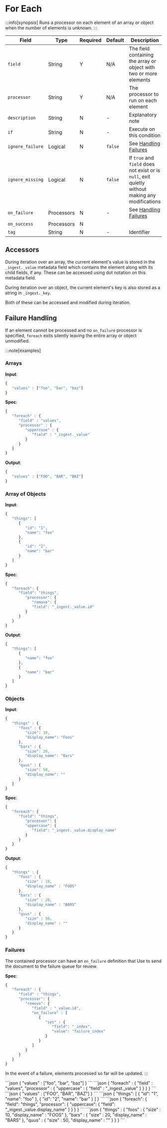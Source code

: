
# For Each

:::info[synopsis]
Runs a processor on each element of an array or object when the number of elements is unknown.
:::

|Field|Type|Required|Default|Description|
|---|---|---|---|---|
|`field`|String|Y|N/A|The field containing the array or object with two or more elements|
|`processor`|String|Y|N/A|The processor to run on each element|
|`description`|String|N|-|Explanatory note|
|`if`|String|N|-|Execute on this condition|
|`ignore_failure`|Logical|N|`false`|See [Handling Failures](../handling-failures.mdx)|
|`ignore_missing`|Logical|N|`false`|If `true` and `field` does not exist or is `null`, exit quietly without making any modifications|
|`on_failure`|Processors|N|-|See [Handling Failures](../handling-failures.mdx)|
|`on_success`|Processors|N|||
|`tag`|String|N|-|Identifier|

## Accessors

During iteration over an array, the current element's value is stored in the `_ingest._value` metadata field which contains the element along with its child fields, if any. These can be accessed using dot notation on this metadata field.

During iteration over an object, the current element's key is also stored as a string in `_ingest._key`.

Both of these can be accessed and modified during iteration.

## Failure Handling

If an element cannot be processed and no `on_failure` processor is specified, `foreach` exits silently leaving the entire array or object unmodified.

:::note[examples]

### Arrays

**Input**:

```js
{
   "values" : ["foo", "bar", "baz"]
}
```

**Spec**:

```js
{
   "foreach" : {
      "field" : "values",
      "processor" : {
         "uppercase" : {
            "field" : "_ingest._value"
         }
      }
   }
}
```

**Output**:

```js
{
   "values" : ["FOO", "BAR", "BAZ"]
}
```

### Array of Objects

**Input**:

```js
{
   "things": [
      {
         "id": "1",
         "name": "foo"
      },
      {
         "id": "2",
         "name": "bar"
      }
   ]
}
```

**Spec**:

```js
{
   "foreach": {
      "field": "things",
         "processor": {
            "remove": {
            "field": "_ingest._value.id"
         }
      }
   }
}
```

**Output**:

```js
{
   "things": [
      {
         "name": "foo"
      },
      {
         "name": "bar"
      }
   ]
}
```

### Objects

**Input**:

```js
{
   "things" : {
      "foos" : {
         "size": 10,
         "display_name": "Foos"
      },
      "bars" : {
         "size": 20,
         "display_name": "Bars"
      },
      "quus" : {
         "size": 50,
         "display_name": ""
      }
   }
}
```

**Spec**:

```js
{
   "foreach": {
      "field": "things",
         "processor": {
         "uppercase": {
            "field": "_ingest._value.display_name"
         }
      }
   }
}
```

**Output**:

```js
{
   "things" : {
      "foos" : {
         "size" : 10,
         "display_name" : "FOOS"
      },
      "bars" : {
         "size" : 20,
         "display_name" : "BARS"
      },
      "quus" : {
         "size" : 50,
         "display_name" : ""
      }
   }
}
```

### Failures

The contained processor can have an `on_failure` definition that Use to send the document to the failure queue for review.

**Spec**:

```js
{
   "foreach" : {
      "field" : "things",
      "processor": {
         "remove": {
            "field" : "_value.id",
            "on_failure" : [
               {
                  "set" : {
                     "field": "_index",
                     "value": "failure_index"
                  }
               }
            ]
         }
      }
   }
}
```

In the event of a failure, elements processed so far will be updated.
:::

<Table>
   <TableHeader columnNames={['Input', 'Spec', 'Output']} />
   <TableBody>
      <TableRow>
         <TableCell>
            ```json
            {
               "values" : ["foo", "bar", "baz"]
            }
            ```
         </TableCell>
         <TableCell>
            ```json
            {
               "foreach" : {
                  "field" : "values",
                  "processor" : {
                     "uppercase" : {
                        "field" : "_ingest._value"
                     }
                  }
               }
            }
            ```
         </TableCell>
         <TableCell>
            ```json
            {
               "values" : ["FOO", "BAR", "BAZ"]
            }
            ```
         </TableCell>
      </TableRow>
      <TableRow>
         <TableCell>
           ```json
            {
               "things": [
                  {
                     "id": "1",
                     "name": "foo"
                  },
                  {
                     "id": "2",
                     "name": "bar"
                  }
               ]
            }
            ```
         </TableCell>
         <TableCell>
            ```json
            {
               "foreach": {
                  "field": "things",
                     "processor": {
                     "uppercase": {
                        "field": "_ingest._value.display_name"
                     }
                  }
               }
            }
            ```
         </TableCell>
         <TableCell>
            ```json
            {
               "things" : {
                  "foos" : {
                     "size" : 10,
                     "display_name" : "FOOS"
                  },
                  "bars" : {
                     "size" : 20,
                     "display_name" : "BARS"
                  },
                  "quus" : {
                     "size" : 50,
                     "display_name" : ""
                  }
               }
            }
            ```
         </TableCell>
      </TableRow>
   </TableBody>
</Table>
